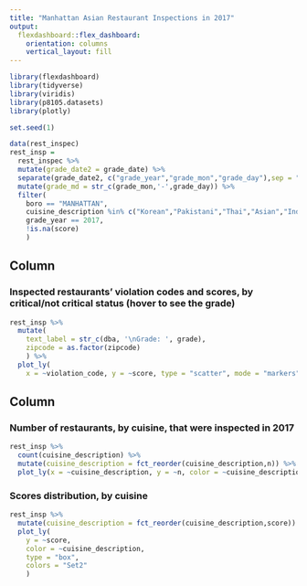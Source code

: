 ```yaml
---
title: "Manhattan Asian Restaurant Inspections in 2017"
output: 
  flexdashboard::flex_dashboard:
    orientation: columns
    vertical_layout: fill
---
```


```r
library(flexdashboard)
library(tidyverse)
library(viridis)
library(p8105.datasets)
library(plotly)
```

```r
set.seed(1)

data(rest_inspec)
rest_insp = 
  rest_inspec %>% 
  mutate(grade_date2 = grade_date) %>% 
  separate(grade_date2, c("grade_year","grade_mon","grade_day"),sep = "-") %>% 
  mutate(grade_md = str_c(grade_mon,'-',grade_day)) %>% 
  filter(
    boro == "MANHATTAN",
    cuisine_description %in% c("Korean","Pakistani","Thai","Asian","Indian","Chinese","Japanese","Vietnamese/Cambodian/Malaysia","Chinese/Cuban","Chinese/Japanese"),
    grade_year == 2017,
    !is.na(score)
    )
```

Column {data-width=500}
-----------------------------------------------------------------------

### Inspected restaurants' violation codes and scores, by critical/not critical status (hover to see the grade)

```r
rest_insp %>% 
  mutate(
    text_label = str_c(dba, '\nGrade: ', grade),
    zipcode = as.factor(zipcode)
    ) %>% 
  plot_ly(
    x = ~violation_code, y = ~score, type = "scatter", mode = "markers",color = ~critical_flag, text = ~text_label, colors = "Set2")
```

Column {data-width=500}
-----------------------------------------------------------------------

### Number of restaurants, by cuisine, that were inspected in 2017

```r
rest_insp %>% 
  count(cuisine_description) %>%
  mutate(cuisine_description = fct_reorder(cuisine_description,n)) %>% 
  plot_ly(x = ~cuisine_description, y = ~n, color = ~cuisine_description, type = "bar", colors = "Set2")
```

### Scores distribution, by cuisine

```r
rest_insp %>% 
  mutate(cuisine_description = fct_reorder(cuisine_description,score)) %>% 
  plot_ly(
    y = ~score,
    color = ~cuisine_description,
    type = "box",
    colors = "Set2"
    )
```

